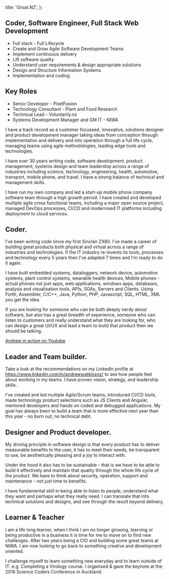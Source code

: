   title: 'Groat.NZ',
};

## Coder, Software Engineer, Full Stack Web Development

* Full stack - Full Lifecycle
* Create and Grow Agile Software Development Teams
* Implement continuous delivery
* Lift software quality
* Understand user requirements & design appropriate solutions
* Design and Structure Information Systems
* Implementation and coding.


## Key Roles
  - Senior Developer - PixelFusion
  - Technology Consultant - Plant and Food Research
  - Technical Lead - Voluntarily.nz
  - Systems Development Manager and GM IT - NIWA


I have a track record as a customer focussed, innovative, solutions designer and product development manager taking ideas from conception through implementation and delivery and into operation through a full life cycle, managing teams using agile methodologies, leading edge tools and technologies. 

I have over 30 years writing code, software development, product management, systems design and team leadership across a range of industries including science, technology, engineering, health, automotive, transport, mobile phone, and travel. I have a strong balance of technical and management skills.

I have run my own company and led a start-up mobile phone company software team through a high growth period. I have created and developed multiple agile cross functional teams, including a major open source project, managed DevOps processes, CI/CD and modernised IT platforms including deployment to cloud services.


## Coder.
I've been writing code since my first Sinclair ZX80. I've made a career of building great products both physical and virtual across a range of industries and technologies. If the IT industry re-invents its tools, processes and technology every 5 years then I've adapted 7 times and I'm ready to do it again.

I have built embedded systems, dataloggers, network device, automotive systems, plant control systems, wearable health devices, Mobile phones - actual phones not just apps, web applications, windows apps, databases, analysis and visualisation tools, APIs, SOAs, Servers and Clients. Using Forth, Assembler, C/C++, Java, Python, PHP, Javascript, SQL, HTML, XML you get the idea.

If you are looking for someone who can be both deeply nerdy about software, but also has a great breadth of experience, someone who can listen to customers and really understand what they are looking for, who can design a great UI/UX and lead a team to build that product then we should be talking.

[Andrew in action on Youtube](https://www.youtube.com/playlist?list=PL5ZhMU9Mc3JFxQpqr4FAMS5BovfQSbrQ0)

## Leader and Team builder.
Take a look at the recommendations on my LinkedIn profile at https://www.linkedin.com/in/andrewwatkinsnz/ to see how people feel about working in my teams. I have proven vision, strategy, and leadership skills.

I've created and led multiple Agile/Scrum teams, introduced CI/CD tools, made technology product selections such as JS Clients and Angular, mentored developers and hands on coded and debugged applications. My goal has always been to build a team that is more effective next year than this year - no burn out, no technical debt.

## Designer and Product developer.
My driving principle in software design is that every product has to deliver measurable benefits to the user, it has to meet their needs, be transparent to use, be aesthetically pleasing and a joy to interact with.

Under the hood it also has to be sustainable - that is we have to be able to build it effectively and maintain that quality through the whole life cycle of the product. We have to think about security, operation, support and maintenance - not just time to benefits.

I have fundamental skill in being able to listen to people, understand what they want and perhaps what they really need. I can translate that into technical solutions and designs, and see through the result beyond delivery. 

## Learner & Teacher
I am a life long learner, when I think I am no longer growing, learning or being productive in a business it is time for me to move on to find new challenges. After two years being a CIO and building some great teams at NIWA. I am now looking to go back to something creative and development oriented.

I challenge myself to learn something new everyday and to learn outside of IT. e.g. Completing a Virology course. I organised & gave the keynote at the 2016 Science Coders Conference in Auckland.
